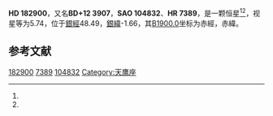 {{Starbox begin
| name = HD 182900
}}
{{Starbox observe
| epoch = [[J2000.0|J2000.0]]
| constell = {{星座名待查}}<ref name=SIMBAD>{{cite web
 | url=http://simbad.u-strasbg.fr/simbad/sim-id?Ident=HR+7389
 | title=Pulsating variable Star
 | publisher=Centre de Données astronomiques de Strasbourg
 | work=SIMBAD
 | accessdate=2012-07-13
 | archive-date=2020-02-03
 | archive-url=https://web.archive.org/web/20200203220946/http://simbad.u-strasbg.fr/simbad/sim-id?Ident=HR+7389
 }}</ref><ref name=DATA>{{cite web
 | url=http://vizier.u-strasbg.fr/viz-bin/VizieR-5?-out.add=.&-source=5050&-corr=PK=HR&-out.max=9999&HR=7389
 | title=VizieR Detailed Page
 | accessdate=2012-07-13
 | archive-date=2016-03-05
 | archive-url=https://web.archive.org/web/20160305102102/http://vizier.u-strasbg.fr/viz-bin/VizieR-5?-out.add=.&-source=5050&-corr=PK=HR&-out.max=9999&HR=7389
 | dead-url=no
 }}</ref>
| 星官 = 
| ra = {{RA|19|26|24.1}}<ref name=SIMBAD /><ref name=DATA />
| dec = {{DEC|+13|1|26}}<ref name=SIMBAD /><ref name=DATA />
| appmag_v = 5.74<ref name=SIMBAD /><ref name=DATA />
}}
{{Starbox character
| class = F6III<ref name=SIMBAD /><ref name=DATA />
| b-v = 0.47<ref name=SIMBAD /><ref name=DATA />
| u-b = 0.04<ref name=SIMBAD /><ref name=DATA />
| r-i = <ref name=SIMBAD /><ref name=DATA />
| variable = 
}}
{{Starbox astrometry
| radial_v = 0.04
| prop_mo_ra = -34
| parallax = 0.032
| p_error = 
}}
{{Starbox catalog
| names =BD+12 3907，[[SAO星表|SAO]] 104832，[[HD星表|HD]] 182900，[[HR星表|HR]] 7389}}
{{Starbox reference |Simbad=HR+7389}}
{{Starbox end}}

'''HD 182900'''，又名'''BD+12 3907'''，'''SAO 104832'''、'''HR 7389'''，是一颗恒星<ref name=SIMBAD /><ref name=DATA />，视星等为5.74，位于[[銀道座標系|銀經]]48.49，[[銀道座標系|銀緯]]-1.66，其[[B1900.0|B1900.0]]坐标为赤經{{RA|19|21|45.2}}，赤緯{{DEC|+12|-1.66|21}}。

== 参考文献 ==
{{reflist}}

{{star-stub}}

[[Category:HD和HDE天體|182900]]
[[Category:HR天體|7389]]
[[Category:SAO天體|104832]]
[[Category:天鹰座|Category:天鹰座]]